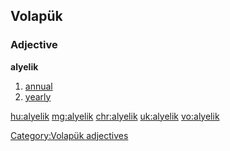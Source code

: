 ==Volapük==
===Adjective===
'''alyelik'''
# [[annual]] 
# [[yearly]]

[[Category:Volapük adjectives]]

[[hu:alyelik]]
[[mg:alyelik]]
[[chr:alyelik]]
[[uk:alyelik]]
[[vo:alyelik]]